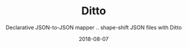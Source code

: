 ---
type: 'Project'
title: 'Ditto'
tags: ['opendata', 'semantic-web', 'data-quality']
summary: 'When dealing with data integration problems, the need to translate JSON from external formats to adhere to an internal representation becomes a vital task. Ditto was created to solve the issue of unifying external data representation.'
subtitle: 'Declarative JSON-to-JSON mapper .. shape-shift JSON files with Ditto'
layout: ProjectLayout
github: 'https://github.com/BeameryHQ/json-ditto'
featured: false
date: '2018-08-07'
category: 'projects'
---